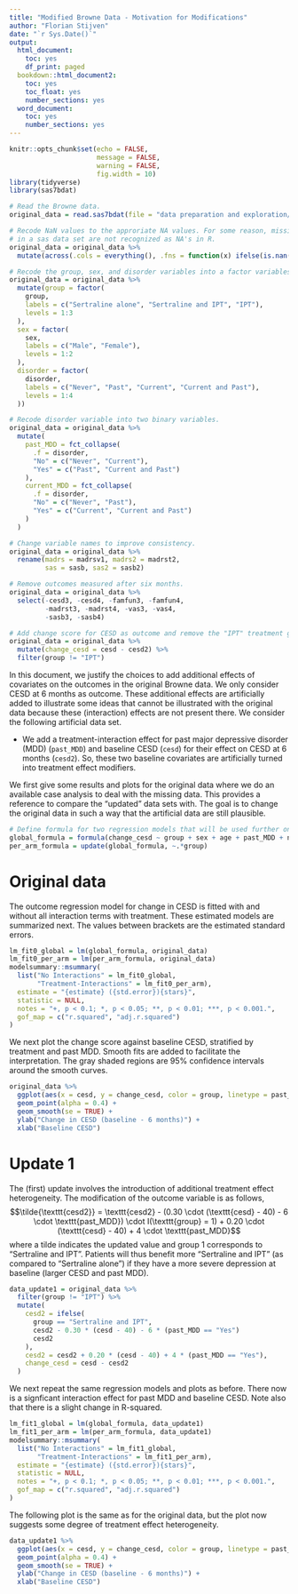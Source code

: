 ```yaml
---
title: "Modified Browne Data - Motivation for Modifications"
author: "Florian Stijven"
date: "`r Sys.Date()`"
output:
  html_document:
    toc: yes
    df_print: paged
  bookdown::html_document2:
    toc: yes
    toc_float: yes
    number_sections: yes
  word_document:
    toc: yes
    number_sections: yes
---
```


```r
knitr::opts_chunk$set(echo = FALSE,
                      message = FALSE,
                      warning = FALSE,
                      fig.width = 10)
library(tidyverse)
library(sas7bdat)
```


```r
# Read the Browne data.
original_data = read.sas7bdat(file = "data preparation and exploration/final.sas7bdat")

# Recode NaN values to the approriate NA values. For some reason, missing values
# in a sas data set are not recognized as NA's in R.
original_data = original_data %>%
  mutate(across(.cols = everything(), .fns = function(x) ifelse(is.nan(x), NA, x)))

# Recode the group, sex, and disorder variables into a factor variables.
original_data = original_data %>%
  mutate(group = factor(
    group,
    labels = c("Sertraline alone", "Sertraline and IPT", "IPT"),
    levels = 1:3
  ),
  sex = factor(
    sex,
    labels = c("Male", "Female"),
    levels = 1:2
  ),
  disorder = factor(
    disorder,
    labels = c("Never", "Past", "Current", "Current and Past"),
    levels = 1:4
  ))

# Recode disorder variable into two binary variables.
original_data = original_data %>%
  mutate(
    past_MDD = fct_collapse(
      .f = disorder,
      "No" = c("Never", "Current"),
      "Yes" = c("Past", "Current and Past")
    ),
    current_MDD = fct_collapse(
      .f = disorder,
      "No" = c("Never", "Past"),
      "Yes" = c("Current", "Current and Past")
    )
  )

# Change variable names to improve consistency.
original_data = original_data %>%
  rename(madrs = madrsv1, madrs2 = madrst2,
         sas = sasb, sas2 = sasb2)

# Remove outcomes measured after six months. 
original_data = original_data %>%
  select(-cesd3, -cesd4, -famfun3, -famfun4,
         -madrst3, -madrst4, -vas3, -vas4,
         -sasb3, -sasb4)

# Add change score for CESD as outcome and remove the "IPT" treatment group . 
original_data = original_data %>%
  mutate(change_cesd = cesd - cesd2) %>%
  filter(group != "IPT")

```

In this document, we justify the choices to add additional effects of covariates
on the outcomes in the original Browne data. We only consider CESD at 6 months as
outcome. These additional effects are artificially added to illustrate some
ideas that cannot be illustrated with the original data because these
(interaction) effects are not present there. We consider the following artificial data
set.

* We add a treatment-interaction effect for past major depressive disorder
(MDD) (`past_MDD`) and baseline CESD (`cesd`) for their effect on CESD at 6
months (`cesd2`). So, these two baseline covariates are artificially turned into
treatment effect modifiers.

We first give some results and plots for the original data where we do an
available case analysis to deal with the missing data. This provides a reference
to compare the "updated" data sets with. The goal is to change the original data
in such a way that the artificial data are still plausible. 

```r
# Define formula for two regression models that will be used further on.
global_formula = formula(change_cesd ~ group + sex + age + past_MDD + numchild + phealth + madrs + sas + famfun + cesd + vas)
per_arm_formula = update(global_formula, ~.*group)

```


# Original data


The outcome regression model for change in CESD is fitted with and without all
interaction terms with treatment. These estimated models are summarized next.
The values between brackets are the estimated standard errors.

```r
lm_fit0_global = lm(global_formula, original_data)
lm_fit0_per_arm = lm(per_arm_formula, original_data)
modelsummary::msummary(
  list("No Interactions" = lm_fit0_global,
       "Treatment-Interactions" = lm_fit0_per_arm),
  estimate = "{estimate} ({std.error}){stars}",
  statistic = NULL,
  notes = "+, p < 0.1; *, p < 0.05; **, p < 0.01; ***, p < 0.001.",
  gof_map = c("r.squared", "adj.r.squared")
)
```

We next plot the change score against baseline CESD, stratified by treatment and
past MDD. Smooth fits are added to facilitate the interpretation. The gray
shaded regions are 95% confidence intervals around the smooth curves. 

```r
original_data %>%
  ggplot(aes(x = cesd, y = change_cesd, color = group, linetype = past_MDD)) +
  geom_point(alpha = 0.4) + 
  geom_smooth(se = TRUE) +
  ylab("Change in CESD (baseline - 6 months)") +
  xlab("Baseline CESD")
```


# Update 1

The (first) update involves the introduction of additional treatment effect
heterogeneity. The modification of the outcome variable is as follows,
$$\tilde{\texttt{cesd2}} = \texttt{cesd2} - (0.30 \cdot (\texttt{cesd} - 40) - 6 \cdot \texttt{past_MDD}) \cdot I(\texttt{group} = 1) + 0.20 \cdot (\texttt{cesd} - 40) + 4 \cdot \texttt{past_MDD}$$
where a tilde indicates the updated value and group $1$ corresponds to
"Sertraline and IPT". Patients will thus benefit more "Sertraline and IPT" (as
compared to "Sertraline alone") if they have a more severe depression at
baseline (larger CESD and past MDD).


```r
data_update1 = original_data %>%
  filter(group != "IPT") %>%
  mutate(
    cesd2 = ifelse(
      group == "Sertraline and IPT",
      cesd2 - 0.30 * (cesd - 40) - 6 * (past_MDD == "Yes")              ,
      cesd2
    ),
    cesd2 = cesd2 + 0.20 * (cesd - 40) + 4 * (past_MDD == "Yes"),
    change_cesd = cesd - cesd2
  )
```


We next repeat the same regression models and plots as before. There now is 
a signficant interaction effect for past MDD and baseline CESD. Note also that
there is a slight change in R-squared.

```r
lm_fit1_global = lm(global_formula, data_update1)
lm_fit1_per_arm = lm(per_arm_formula, data_update1)
modelsummary::msummary(
  list("No Interactions" = lm_fit1_global,
       "Treatment-Interactions" = lm_fit1_per_arm),
  estimate = "{estimate} ({std.error}){stars}",
  statistic = NULL,
  notes = "+, p < 0.1; *, p < 0.05; **, p < 0.01; ***, p < 0.001.",
  gof_map = c("r.squared", "adj.r.squared")
)
```

The following plot is the same as for the original data, but the plot now 
suggests some degree of treatment effect heterogeneity. 

```r
data_update1 %>%
  ggplot(aes(x = cesd, y = change_cesd, color = group, linetype = past_MDD)) +
  geom_point(alpha = 0.4) + 
  geom_smooth(se = TRUE) +
  ylab("Change in CESD (baseline - 6 months)") +
  xlab("Baseline CESD")
```

